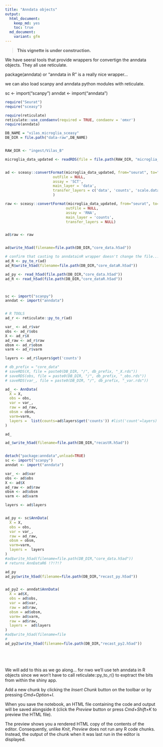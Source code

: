 ```yaml
---
title: "Anndata objects"
output:
  html_document: 
    keep_md: yes
    toc: true
  md_document:
    variant: gfm
---
```


> **This vignette is under construction.**

We have seeral tools that provide wrappers for convertign the anndata objects.  They all use reticulate.

package(anndata) or "anndata in R" is a really nice wrapper...

we can also load scanpy and anndata python modules with reticulate.

sc <- import("scanpy")
anndat <- import("anndata")


```r
require("Seurat")
require("sceasy")

require(reticulate)
reticulate::use_condaenv(required = TRUE, condaenv = 'omxr')
require(anndata)

DB_NAME = "vilas_microglia_sceasy"
DB_DIR = file.path("data-raw",DB_NAME)


RAW_DIR <- "ingest/Vilas_B"

microglia_data_updated <- readRDS(file = file.path(RAW_DIR, "microglia_data_seu_new.rds"))


ad <- sceasy::convertFormat(microglia_data_updated, from="seurat", to="anndata",
                      outFile = NULL,
                      assay = 'SCT',
                      main_layer = 'data',
                      transfer_layers = c('data', 'counts', 'scale.data')
                      )

raw <- sceasy::convertFormat(microglia_data_updated, from="seurat", to="anndata",
                            outFile = NULL,
                            assay = 'RNA',
                            main_layer = 'counts',
                            transfer_layers = NULL)


ad$raw <- raw


ad$write_h5ad(filename=file.path(DB_DIR,"core_data.h5ad"))

# confirm that casting to anndatainR wrapper doesn't change the file....
ad_R <- py_to_r(ad)
ad_R$write_h5ad(filename=file.path(DB_DIR,"core_dataR.h5ad"))

ad_py <- read_h5ad(file.path(DB_DIR,"core_data.h5ad"))
ad_R <- read_h5ad(file.path(DB_DIR,"core_dataR.h5ad"))



sc <- import("scanpy")
anndat <- import("anndata")


# R TOOLS
ad_r <- reticulate::py_to_r(ad)

var_ <- ad_r$var
obs <- ad_r$obs
X <- ad_r$X
ad_raw <- ad_r$raw
obsm <- ad_r$obsm
varm <- ad_r$varm

layers <- ad_r$layers$get('counts')

# db_prefix = "core_data"
# saveRDS(X, file = paste0(DB_DIR, "/", db_prefix, "_X.rds"))
# saveRDS(obs, file = paste0(DB_DIR, "/", db_prefix, "_obs.rds"))
# saveRDS(var_, file = paste0(DB_DIR, "/", db_prefix, "_var.rds"))

ad_ <- AnnData(
  X = X,
  obs = obs,
  var = var_,
  raw = ad_raw,
  obsm = obsm,
  varm=varm,
  layers =  list(counts=ad$layers$get('counts')) #list('count'=layers)
)

ad_

ad_$write_h5ad(filename=file.path(DB_DIR,"recastR.h5ad"))


detach("package:anndata",unload=TRUE)
sc <- import("scanpy")
anndat <- import("anndata")

var_ <- ad$var
obs <- ad$obs
X <- ad$X
ad_raw <- ad$raw
obsm <- ad$obsm
varm <- ad$varm

layers <- ad$layers


ad_py <- sc$AnnData(
  X = X,
  obs = obs,
  var = var_,
  raw = ad_raw,
  obsm = obsm,
  varm=varm,
  layers =  layers
)
#ad$write_h5ad(filename=file.path(DB_DIR,"core_data.h5ad"))
# returns AnnDataR6 !?!?!?

ad_py
ad_py$write_h5ad(filename=file.path(DB_DIR,"recast_py.h5ad"))


ad_py2 <- anndat$AnnData(
  X = ad$X,
  obs = ad$obs,
  var = ad$var,
  raw = ad$raw,
  obsm = ad$obsm,
  varm= ad$varm,
  raw = ad$raw,
  layers =  ad$layers
)
#ad$write_h5ad(filename=file
#
ad_py2$write_h5ad(filename=file.path(DB_DIR,"recast_py2.h5ad"))






```


We will add to this as we go along... for nwo we'll use teh anndata in R objects since we won't have to call reticulate::py_to_r() to exptract the bits from within the shiny app.




Add a new chunk by clicking the *Insert Chunk* button on the toolbar or by pressing *Cmd+Option+I*.

When you save the notebook, an HTML file containing the code and output will be saved alongside it (click the *Preview* button or press *Cmd+Shift+K* to preview the HTML file). 

The preview shows you a rendered HTML copy of the contents of the editor. Consequently, unlike *Knit*, *Preview* does not run any R code chunks. Instead, the output of the chunk when it was last run in the editor is displayed.

